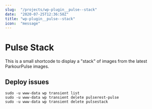 ```yaml
---
slug:  "/projects/wp-plugin__pulse--stack"
date:  "2020-07-25T12:36:58Z"
title: "wp-plugin__pulse--stack"
icon:  "message"
---
```



# Pulse Stack

This is a small shortcode to display a "stack" of images from the latest ParkourPulse images.

## Deploy issues

```
sudo -u www-data wp transient list
sudo -u www-data wp transient delete pulserest-pulse
sudo -u www-data wp transient delete pulsestack
```